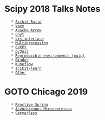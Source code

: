 = Scipy 2018 Talks Notes =
    * [[Scikit Build]]
    * [[Vaex]]
    * [[Apache Arrow]]
    * [[unyt]]
    * [[cis_interface]]
    * [[Multiprocessing]]
    * [[CVXPY]]
    * [[pyQuil]]
    * [[Reproducible environments (pulp)]]
    * [[Binder]]
    * [[Kubeflow]]
    * [[scikit-learn]]
    * [[Other]]
= GOTO Chicago 2019 =
    * [[Reactive Spring]]
    * [[Asynchronous Microservices]]
    * [[Serverless]]
